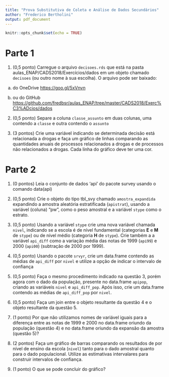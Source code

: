 ```yaml
---
title: "Prova Substitutiva de Coleta e Análise de Dados Secundários"
author: "Frederico Bertholini"
output: pdf_document
---
```


```r
knitr::opts_chunk$set(echo = TRUE)
```

# Parte 1 

1. (0,5 ponto) Carregue o arquivo `decisoes.rds` que está na pasta aulas_ENAP/CADS2018/Exercícios/dados em um objeto chamado `decisoes` (ou outro nome à sua escolha). O arquivo pode ser baixado:

  a. do OneDrive <https://goo.gl/5xVnvn> 

  b. ou do GitHub <https://github.com/fredbsr/aulas_ENAP/tree/master/CADS2018/Exerc%C3%ADcios/dados>


2. (0,5 ponto) Separe a coluna `classe_assunto` em duas colunas, uma contendo a `classe` e outra contendo o `assunto`


3. (3 pontos) Crie uma variável indicando se determinada decisão está relacionada a drogas e faça um gráfico de linhas comparando as quantidades anuais de processos relacionados a drogas e de processos não relacionados a drogas. Cada linha do gráfico deve ter uma cor.



# Parte 2


1. (0 pontos) Leia o conjunto de dados 'api' do pacote survey usando o comando data(api)


2. (0,5 ponto) Crie o objeto do tipo tbl_svy chamado `amostra_expandida` expandindo a amostra aleatória estratificada (`apistrat`), usando a variável (coluna) "pw", como o peso amostral e a variável `stype` como o estrato.


3. (0,5 ponto) Usando a variável `stype` crie uma nova variável chamada `nivel`, indicando se a escola é de nível fundamental (categorias **E** e **M** de `stype`)  ou de nível médio (categoria **H** de `stype`). Crie também a a variável `api_diff` como a variação média das notas de 1999 (`api99`) e 2000 (`api00`) (subtração de 2000 por 1999).

4. (0,5 ponto) Usando o pacote `srvyr`, crie um data.frame contendo as médias de `api_diff` por `nivel` e utilize a opção de indicar o intervalo de confiança  

5. (0,5 ponto) Faça o mesmo procedimento indicado na questão 3, porém agora com o dado da população, presente no data.frame `apipop`, criando as variáveis `nivel` e `api_diff_pop`. Após isso, crie um data.frame contendo as médias de `api_diff_pop` por `nivel`. 

6. (0,5 ponto) Faça um join entre o objeto resultante da questão 4 e o objeto resultante da questão 5.

7. (1 ponto) Por que não utilizamos nomes de variável iguais para a diferença entre as notas de 1999 e 2000 no data.frame oriundo da população (questão 4) e no data.frame oriundo da expansão da amostra (questão 5)?

8. (2 pontos) Faça um gráfico de barras comparando os resultados de  por nível de ensino da escola (`nivel`) tanto para o dado amostral quanto para o dado populacional. Utilize as estimativas intervalares para construir intervalos de confiança. 

9. (1 ponto) O que se pode concluir do gráfico?

